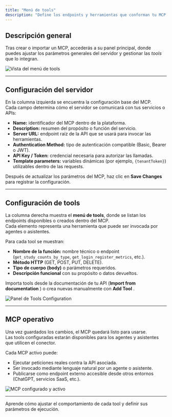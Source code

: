 ```yaml
---
title: "Menú de tools"
description: "Define los endpoints y herramientas que conforman tu MCP desde el panel de Tools Configuration."
---
```


## Descripción general

Tras crear o importar un MCP, accederás a su panel principal, donde puedes ajustar los parámetros generales del servidor y gestionar las _tools_ que lo integran.

![Vista del menú de tools](/tools-menu-configuration.png)

---

## Configuración del servidor

En la columna izquierda se encuentra la configuración base del MCP.\
Cada campo determina cómo el servidor se comunicará con tus servicios o APIs:

- **Name:** identificador del MCP dentro de la plataforma.
- **Description:** resumen del propósito o función del servicio.
- **Server URL:** endpoint raíz de la API que se usará para invocar las herramientas.
- **Authentication Method:** tipo de autenticación compatible (Basic, Bearer o JWT).
- **API Key / Token:** credencial necesaria para autorizar las llamadas.
- **Template parameters:** variables dinámicas (por ejemplo, `{tenantToken}`) utilizables dentro de las requests.

<Card title="Guardar cambios" icon="floppy-disk" horizontal>
  Después de actualizar los parámetros del MCP, haz clic en <strong>Save Changes</strong>
   para registrar la configuración.
</Card>

---

## Configuración de tools

La columna derecha muestra el **menú de tools**, donde se listan los endpoints disponibles o creados dentro del MCP.\
Cada elemento representa una herramienta que puede ser invocada por agentes o asistentes.

Para cada tool se muestran:

- **Nombre de la función:** nombre técnico o endpoint (`get_study_counts_by_type`, `get_login_register_metrics`, etc.).
- **Método HTTP** (GET, POST, PUT, DELETE).
- **Tipo de cuerpo (body)** o parámetros requeridos.
- **Descripción funcional** con su propósito o datos devueltos.

<Card title="Importar o añadir tools" icon="wrench" horizontal>
  Importa tools desde la documentación de tu API (<strong>Import from documentation</strong>
  ) o crea nuevas manualmente con <strong>Add Tool</strong>
  .
</Card>

![Panel de Tools Configuration](/tool-detail.png)

---

## MCP operativo

Una vez guardados los cambios, el MCP quedará listo para usarse.\
Las tools configuradas estarán disponibles para los agentes y asistentes que utilicen el conector.

Cada MCP activo puede:

- Ejecutar peticiones reales contra la API asociada.
- Ser invocado mediante lenguaje natural por un agente o asistente.
- Publicarse como endpoint externo accesible desde otros entornos (ChatGPT, servicios SaaS, etc.).

![MCP configurado y activo](/active-mcp.png)

---

<Card title="Siguiente paso" icon="cog" href="/devic/MCPs/my-mcps/configure-tools">
  Aprende cómo ajustar el comportamiento de cada tool y definir sus parámetros de ejecución.
</Card>